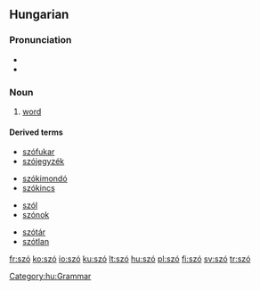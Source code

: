{{see|sző}}
==Hungarian==

===Pronunciation===
*{{IPA|/ˈsoː/|lang=hu}}
*{{audio|Hu-szó.ogg|Audio}}

===Noun===
{{hu-noun|pl=szavak}}

# [[word]]

====Derived terms====
{{top4}}
*[[szófukar]]
*[[szójegyzék]]
{{mid4}}
*[[szókimondó]]
*[[szókincs]]
{{mid4}}
*[[szól]]
*[[szónok]]
{{mid4}}
*[[szótár]]
*[[szótlan]]
{{bottom}}

[[Category:hu:Grammar]]

[[fr:szó]]
[[ko:szó]]
[[io:szó]]
[[ku:szó]]
[[lt:szó]]
[[hu:szó]]
[[pl:szó]]
[[fi:szó]]
[[sv:szó]]
[[tr:szó]]